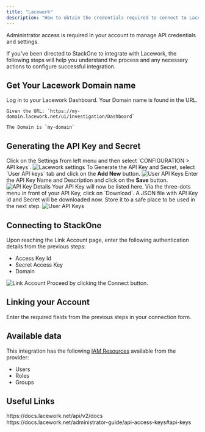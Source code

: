 ```yaml
---
title: "Lacework"
description: "How to obtain the credentials required to connect to Lacework."
---
```



<Note>
  Administrator access is required in your account to manage API credentials and settings.
</Note>

If you've been directed to StackOne to integrate with Lacework, the following steps will help you understand the process and any necessary actions to configure successful integration.

## Get Your Lacework Domain name

<Steps>
  <Step title="Log in to Lacework">
    Log in to your Lacework Dashboard. Your Domain name is found in the URL.

    Given the URL: `https://my-domain.lacework.net/ui/investigation/Dashboard`

    The Domain is `my-domain`
  </Step>
</Steps>

## Generating the API Key and Secret

<Steps>
  <Step title="Go to Settings">
    Click on the <Icon icon="gear" iconType="regular" /> Settings from left menu and then select `CONFIGURATION > API keys`.
    <Frame>
      <img className='rounded-md' style={{ margin: '0 auto', border: '1px solid #efefef' }} alt="Lacework settings" src="/images/lacework/image1.png" />
    </Frame>
  </Step>

  <Step title="Generate the API Key and Secret">
    To Generate the API Key and Secret, select `User API keys` tab and click on the <Icon icon="plus" iconType="regular" /> <b>Add New</b> button.
    <Frame>
      <img className='rounded-md' style={{ margin: '0 auto', border: '1px solid #efefef' }} alt="User API Keys" src="/images/lacework/image2.png" />
    </Frame>
  </Step>

  <Step title="Fill the API Key Details">
    Enter the API Key Name and Description and click on the <b>Save</b> button.
    <Frame>
      <img className='rounded-md' style={{ margin: '0 auto', border: '1px solid #efefef' }} alt="API Key Details" src="/images/lacework/image3.png" />
    </Frame>
  </Step>

  <Step title="Get the API Key id and Secret">
    Your API Key will now be listed here. Via the three-dots menu in front of your API Key, click on `Download`. A JSON file with API Key id and Secret will be downloaded now. Store it to a safe place to be used in the next step.
    <Frame>
      <img className='rounded-md' style={{ width: '400px', margin: '0 auto', border: '1px solid #efefef' }} alt="User API Keys" src="/images/lacework/image4.png" />
    </Frame>
  </Step>
</Steps>

## Connecting to StackOne

<Steps>
  <Step title="Enter Authentication Details">
    Upon reaching the Link Account page, enter the following authentication details from the previous steps:
    <ul>
      <li>Access Key Id</li>
      <li>Secret Access Key</li>
      <li>Domain</li>
    </ul>
    <Frame>
      <img className='rounded-md' style={{ margin: '0 auto', border: '1px solid #efefef' }} alt="Link Account" src="/images/lacework/image5.png" />
    </Frame>
  </Step>

  <Step title="Connect">
    Proceed by clicking the Connect button.
  </Step>
</Steps>


## Linking your Account

Enter the required fields from the previous steps in your connection form.

<IntegrationFooter />


## Available data

This integration has the following [IAM Resources](https://docs.stackone.com/reference/iam_list_users) available from the provider:
<ul>
 <li>Users</li>
 <li>Roles</li>
 <li>Groups</li>
</ul>


## Useful Links
<Card title="Lacework API 2.0 Documentation" icon="link" href="https://docs.lacework.net/api/v2/docs">
  https://docs.lacework.net/api/v2/docs
</Card>
<Card title="API Keys" icon="link" href="https://docs.lacework.net/administrator-guide/api-access-keys#api-keys">
  https://docs.lacework.net/administrator-guide/api-access-keys#api-keys
</Card>

